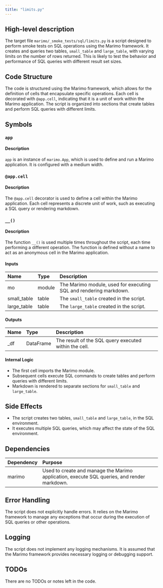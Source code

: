 ```yaml
---
title: "limits.py"
---
```


## High-level description
The target file `marimo/_smoke_tests/sql/limits.py` is a script designed to perform smoke tests on SQL operations using the Marimo framework. It creates and queries two tables, `small_table` and `large_table`, with varying limits on the number of rows returned. This is likely to test the behavior and performance of SQL queries with different result set sizes.

## Code Structure
The code is structured using the Marimo framework, which allows for the definition of cells that encapsulate specific operations. Each cell is decorated with `@app.cell`, indicating that it is a unit of work within the Marimo application. The script is organized into sections that create tables and perform SQL queries with different limits.

## Symbols

### `app`
#### Description
`app` is an instance of `marimo.App`, which is used to define and run a Marimo application. It is configured with a medium width.

### `@app.cell`
#### Description
The `@app.cell` decorator is used to define a cell within the Marimo application. Each cell represents a discrete unit of work, such as executing a SQL query or rendering markdown.

### `__()`
#### Description
The function `__()` is used multiple times throughout the script, each time performing a different operation. The function is defined without a name to act as an anonymous cell in the Marimo application.

#### Inputs
| Name | Type | Description |
|:-----|:-----|:------------|
| mo | module | The Marimo module, used for executing SQL and rendering markdown. |
| small_table | table | The `small_table` created in the script. |
| large_table | table | The `large_table` created in the script. |

#### Outputs
| Name | Type | Description |
|:-----|:-----|:------------|
| _df | DataFrame | The result of the SQL query executed within the cell. |

#### Internal Logic
- The first cell imports the Marimo module.
- Subsequent cells execute SQL commands to create tables and perform queries with different limits.
- Markdown is rendered to separate sections for `small_table` and `large_table`.

## Side Effects
- The script creates two tables, `small_table` and `large_table`, in the SQL environment.
- It executes multiple SQL queries, which may affect the state of the SQL environment.

## Dependencies
| Dependency | Purpose |
|:-----------|:--------|
| marimo | Used to create and manage the Marimo application, execute SQL queries, and render markdown. |

## Error Handling
The script does not explicitly handle errors. It relies on the Marimo framework to manage any exceptions that occur during the execution of SQL queries or other operations.

## Logging
The script does not implement any logging mechanisms. It is assumed that the Marimo framework provides necessary logging or debugging support.

## TODOs
There are no TODOs or notes left in the code.